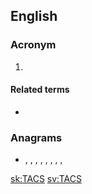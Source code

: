 ==English==

===Acronym===
{{rfc-header|Acronym}}
{{head|en|acronym}}

# {{w|Total Access Communication System}}

====Related terms====
* {{l|en|mobile phone}}

===Anagrams===
* {{l|en|acts}}, {{l|en|Acts}}, {{l|en|cast}}, {{l|en|cats}}, {{l|en|Cats}}, {{l|en|scat}}, {{l|en|TCAs}}, {{l|en|TCAS}}, {{l|en|TSCA}}

[[sk:TACS]]
[[sv:TACS]]